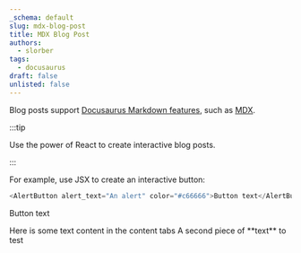 ```yaml
---
_schema: default
slug: mdx-blog-post
title: MDX Blog Post
authors:
  - slorber
tags:
  - docusaurus
draft: false
unlisted: false
---
```

Blog posts support [Docusaurus Markdown features](https://docusaurus.io/docs/markdown-features), such as [MDX](https://mdxjs.com/).

:::tip

Use the power of React to create interactive blog posts.

:::

<!--truncate-->

For example, use JSX to create an interactive button:

```js
<AlertButton alert_text="An alert" color="#c66666">Button text</AlertButton>
```

<AlertButton alert_text="An alert" color="#c66666">Button text</AlertButton>

<Tabs groupId="a-test" queryString="testing">
  <TabItem label="Tab 1" value="Hello this is a tab">Here is some text content in the content tabs</TabItem>
  <TabItem label="Tab 2" value="Another tab test">A second piece of **text** to test</TabItem>
</Tabs>